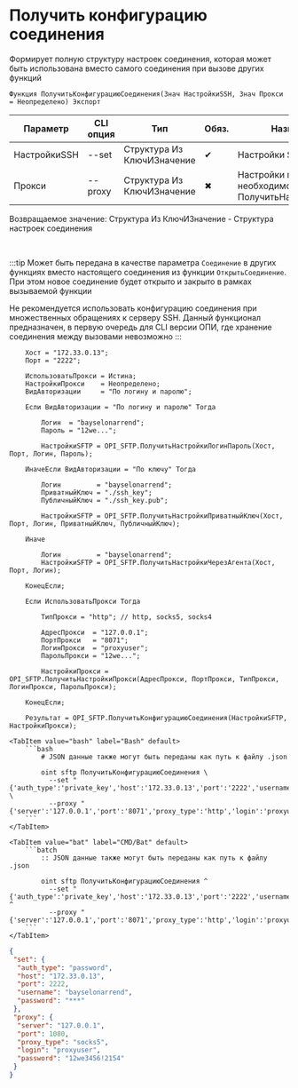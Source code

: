 ﻿---
sidebar_position: 2
description: Получить конфигурацию соединения и другие функции для работы с SFTP в Открытом пакете интеграций - бесплатной open-source библиотеке интеграций для 1С:Предприятие 8, OneScript и CLI
keywords: [1C, 1С, 1С:Предприятие, 1С:Предприятие 8.3, API, Интеграция, Сервисы, Обмен, OneScript, CLI, SFTP]
---


# Получить конфигурацию соединения
 Формирует полную структуру настроек соединения, которая может быть использована вместо самого соединения при вызове других функций



`Функция ПолучитьКонфигурациюСоединения(Знач НастройкиSSH, Знач Прокси = Неопределено) Экспорт`

  | Параметр | CLI опция | Тип | Обяз. | Назначение |
  |-|-|-|-|-|
  | НастройкиSSH | --set | Структура Из КлючИЗначение | &#x2714; | Настройки SSH |
  | Прокси | --proxy | Структура Из КлючИЗначение | &#x2716; | Настройки прокси, если необходимо. См ПолучитьНастройкиПрокси |

  
  Возвращаемое значение:   Структура Из КлючИЗначение - Структура настроек соединения

<br/>

:::tip
Может быть передана в качестве параметра `Соединение` в других функциях вместо настоящего соединения из функции `ОткрытьСоединение`. При этом новое соединение будет открыто и закрыто в рамках вызываемой функции

Не рекомендуется использовать конфигурацию соединения при множественных обращениях к серверу SSH. Данный функционал предназначен, в первую очередь для CLI версии ОПИ, где хранение соединения между вызовами невозможно
:::
<br/>


```bsl title="Пример использования для 1С:Предприятие/OneScript"
    Хост = "172.33.0.13";
    Порт = "2222";

    ИспользоватьПрокси = Истина;
    НастройкиПрокси    = Неопределено;
    ВидАвторизации     = "По логину и паролю";

    Если ВидАвторизации = "По логину и паролю" Тогда

        Логин  = "bayselonarrend";
        Пароль = "12we...";

        НастройкиSFTP = OPI_SFTP.ПолучитьНастройкиЛогинПароль(Хост, Порт, Логин, Пароль);

    ИначеЕсли ВидАвторизации = "По ключу" Тогда

        Логин         = "bayselonarrend";
        ПриватныйКлюч = "./ssh_key";
        ПубличныйКлюч = "./ssh_key.pub";

        НастройкиSFTP = OPI_SFTP.ПолучитьНастройкиПриватныйКлюч(Хост, Порт, Логин, ПриватныйКлюч, ПубличныйКлюч);

    Иначе

        Логин         = "bayselonarrend";
        НастройкиSFTP = OPI_SFTP.ПолучитьНастройкиЧерезАгента(Хост, Порт, Логин);

    КонецЕсли;

    Если ИспользоватьПрокси Тогда

        ТипПрокси = "http"; // http, socks5, socks4

        АдресПрокси  = "127.0.0.1";
        ПортПрокси   = "8071";
        ЛогинПрокси  = "proxyuser";
        ПарольПрокси = "12we...";

        НастройкиПрокси = OPI_SFTP.ПолучитьНастройкиПрокси(АдресПрокси, ПортПрокси, ТипПрокси, ЛогинПрокси, ПарольПрокси);

    КонецЕсли;

    Результат = OPI_SFTP.ПолучитьКонфигурациюСоединения(НастройкиSFTP, НастройкиПрокси);
```
    

 <Tabs>
  
    <TabItem value="bash" label="Bash" default>
        ```bash
            # JSON данные также могут быть переданы как путь к файлу .json
            
            oint sftp ПолучитьКонфигурациюСоединения \
              --set "{'auth_type':'private_key','host':'172.33.0.13','port':'2222','username':'bayselonarrend','key_path':'***','pub_path':'/tmp/ccef1szf.hn5.tmp'}" \
              --proxy "{'server':'127.0.0.1','port':'8071','proxy_type':'http','login':'proxyuser','password':'***'}"
        ```
    </TabItem>
  
    <TabItem value="bat" label="CMD/Bat" default>
        ```batch
            :: JSON данные также могут быть переданы как путь к файлу .json
            
            oint sftp ПолучитьКонфигурациюСоединения ^
              --set "{'auth_type':'private_key','host':'172.33.0.13','port':'2222','username':'bayselonarrend','key_path':'***','pub_path':'/tmp/ccef1szf.hn5.tmp'}" ^
              --proxy "{'server':'127.0.0.1','port':'8071','proxy_type':'http','login':'proxyuser','password':'***'}"
        ```
    </TabItem>
</Tabs>


```json title="Результат"
{
 "set": {
  "auth_type": "password",
  "host": "172.33.0.13",
  "port": 2222,
  "username": "bayselonarrend",
  "password": "***"
 },
 "proxy": {
  "server": "127.0.0.1",
  "port": 1080,
  "proxy_type": "socks5",
  "login": "proxyuser",
  "password": "12we3456!2154"
 }
}
```
